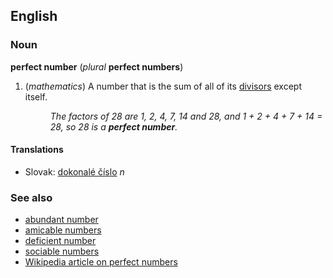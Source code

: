 ==English==
===Noun===
'''perfect number''' (''plural'' '''perfect numbers''')

#(''mathematics'') A number that is the sum of all of its [[divisor]]s except itself.
#:''The factors of 28 are 1, 2, 4, 7, 14 and 28, and 1 + 2 + 4 + 7 + 14 = 28, so 28 is a '''perfect number'''.''

====Translations====
*Slovak: [[dokonalé číslo]] ''n''

===See also===
*[[abundant number]]
*[[amicable numbers]]
*[[deficient number]]
*[[sociable numbers]]
*[[en:Perfect_number|Wikipedia article on perfect numbers]]